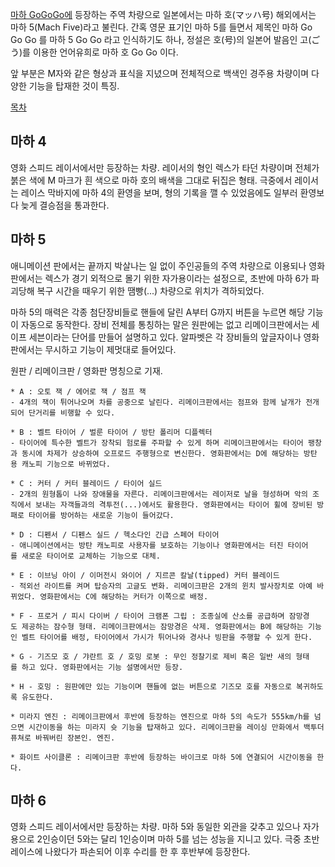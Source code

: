 [[마하 GoGoGo]]에 등장하는 주역 차량으로 일본에서는 마하 호(マッハ号) 해외에서는 마하 5(Mach Five)라고 불린다. 간혹 영문 표기인 마하 5를 들면서 제목인 마하 Go Go Go 를 마하 5 Go Go 라고 인식하기도 하나, 정설은 호(号)의 일본어 발음인 고(ごう)를 이용한 언어유희로 마하 호 Go Go 이다.

앞 부분은 M자와 같은 형상과 표식을 지녔으며 전체적으로 백색인 경주용 차량이며 다양한 기능을 탑재한 것이 특징.

[[목차]]

== 마하 4 ==
영화 스피드 레이서에서만 등장하는 차량. 레이서의 형인 렉스가 타던 차량이며 전체가 붉은 색에 M 마크가 흰 색으로 마하 호의 배색을 그대로 뒤집은 형태. 극중에서 레이서는 레이스 막바지에 마하 4의 환영을 보며, 형의 기록을 깰 수 있었음에도 일부러 환영보다 늦게 결승점을 통과한다.
== 마하 5 ==
애니메이션 판에서는 끝까지 박살나는 일 없이 주인공들의 주역 차량으로 이용되나 영화판에서는 렉스가 경기 외적으로 몰기 위한 자가용이라는 설정으로, 초반에 마하 6가 파괴당해 복구 시간을 때우기 위한 땜빵(...) 차량으로 위치가 격하되었다.

마하 5의 매력은 각종 첨단장비들로 핸들에 달린 A부터 G까지 버튼을 누르면 해당 기능이 자동으로 동작한다. 장비 전체를 통칭하는 말은 원판에는 없고 리메이크판에서는 세이프 세븐이라는 단어를 만들어 설명하고 있다. 알파벳은 각 장비들의 앞글자이나 영화판에서는 무시하고 기능이 제멋대로 들어있다.

원판 / 리메이크판 / 영화판 명칭으로 기재.


 * A : 오토 잭 / 에어로 잭 / 점프 잭 
 - 4개의 잭이 튀어나오며 차를 공중으로 날린다. 리메이크판에서는 점프와 함께 날개가 전개되어 단거리를 비행할 수 있다.

 * B : 벨트 타이어 / 벌룬 타이어 / 방탄 폴리머 디플렉터
 - 타이어에 특수한 벨트가 장착되 험로를 주파할 수 있게 하며 리메이크판에서는 타이어 팽창과 동시에 차제가 상승하여 오프로드 주행형으로 변신한다. 영화판에서는 D에 해당하는 방탄용 캐노피 기능으로 바뀌었다.

 * C : 커터 / 커터 블레이드 / 타이어 실드
 - 2개의 원형톱이 나와 장애물을 자른다. 리메이크판에서는 레이저로 날을 형성하며 악의 조직에서 보내는 자객들과의 격투전(...)에서도 활용한다. 영화판에서는 타이어 휠에 장비된 방패로 타이어를 방어하는 새로운 기능이 들어갔다.

 * D : 디펜서 / 디펜스 실드 / 헥소다인 긴급 스페어 타이어
 - 애니메이션에서는 방탄 캐노피로 사용자를 보호하는 기능이나 영화판에서는 터진 타이어를 새로운 타이어로 교체하는 기능으로 대체.

 * E : 이브닝 아이 / 이머전시 와이어 / 지르콘 칼날(tipped) 커터 블레이드
 - 적외선 라이트를 켜며 탑승자의 고글도 변화. 리메이크판은 2개의 윈치 발사장치로 아예 바뀌었다. 영화판에서는 C에 해당하는 커터가 이쪽으로 배정.

 * F - 프로거 / 피시 다이버 / 타이어 크램폰 그립 : 조종실에 산소를 공급하며 잠망경도 제공하는 잠수형 형태. 리메이크판에서는 잠망경은 삭제. 영화판에서는 B에 해당하는 기능인 벨트 타이어를 배정, 타이어에서 가시가 튀어나와 경사나 빙판을 주행할 수 있게 한다.

 * G - 기즈모 호 / 갸란트 호 / 호밍 로봇 : 무인 정찰기로 제비 혹은 일반 새의 형태를 하고 있다. 영화판에서는 기능 설명에서만 등장.

 * H - 호밍 : 원판에만 있는 기능이며 핸들에 없는 버튼으로 기즈모 호를 자동으로 복귀하도록 유도한다.

 * 미라지 엔진 : 리메이크판에서 후반에 등장하는 엔진으로 마하 5의 속도가 555km/h를 넘으면 시간이동을 하는 미라지 슛 기능을 탑재하고 있다. 리메이크판을 레이싱 만화에서 백투더퓨쳐로 바꿔버린 장본인. 엔진.

 * 화이트 사이클론 : 리메이크판 후반에 등장하는 바이크로 마하 5에 연결되어 시간이동을 한다.

== 마하 6 ==
영화 스피드 레이서에서만 등장하는 차량. 마하 5와 동일한 외관을 갖추고 있으나 자가용으로 2인승이던 5와는 달리 1인승이며 마하 5를 넘는 성능을 지니고 있다. 극중 초반 레이스에 나왔다가 파손되어 이후 수리를 한 후 후반부에 등장한다.
